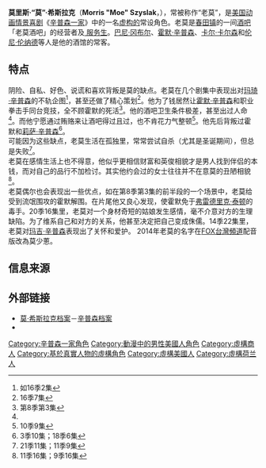 {{noteTA
|G1=Simpsons
}}
{{Simpsons character
 | image= <!--  注释出：[[File:Moe_Szyslak.png|200px]] -->
 | name=莫里斯·希斯拉克
 | gender=[[男性|男性]]
 | hair=[[黑色|黑色]]，后变为[[灰色|灰色]]
 | job=[[老莫酒吧|老莫酒吧]]所有者与经营者
 | relatives=
 | appearance=“Simpsons Roasting on an Open Fire”
 | voiceactor=[[克里斯托弗·柯林斯|克里斯托弗·柯林斯]]<!--Christopher Collins-->(美)（原）<br>[[汉克·阿扎里亚|汉克·阿扎里亚]](美)（现）/[[林谷珍|林谷珍]](台)
}}
'''莫里斯·“莫”·希斯拉克'''（'''Morris "Moe" Szyslak'''，{{IPAc-en|ˈ|s|ɪ|z|l|æ|k}}），常被称作“老莫”，是[[美国|美国]][[动画|动画]][[情景喜剧|情景喜剧]]《[[辛普森一家|辛普森一家]]》中的一名[[虚构角色|虚构的]]常设角色。老莫是[[春田镇_(辛普森一家)|春田镇]]的一间[[酒吧|酒吧]]「老莫酒吧」的经营者及[[酒吧服务生|<!--bartender-->服务生]]。[[巴尼·冈布尔|巴尼·冈布尔]]、[[霍默·辛普森|霍默·辛普森]]、[[卡尔·卡尔森|卡尔·卡尔森]]和[[伦尼·伦纳德|伦尼·伦纳德]]等人是他的酒馆的常客。

==特点==
阴险、自私、好色、说谎和喜欢背叛是莫的缺点。老莫在几个剧集中表现出对[[玛琦·辛普森|玛琦·辛普森]]的不轨企图<ref>如16季2集</ref>，甚至还做了精心策划<ref name="#1">16季7集</ref>。他为了钱居然让[[霍默·辛普森|霍默·辛普森]]和职业拳击手同台竞技，全不顾霍默的死活<ref>第8季第3集</ref>。他的酒吧卫生条件极差，甚至出过人命<ref name="#1"/>。而他宁愿通过贿赂来让酒吧得过且过，也不肯花力气整顿<ref>10季9集</ref>。他先后背叛过霍默和[[莉萨·辛普森|莉萨·辛普森]]<ref>3季10集；18季6集</ref>。<br/>可能因为这些缺点，老莫生活在孤独里，常常尝试自杀（尤其是圣诞期间），但总是失败<ref>21季11集；11季9集</ref>。<br/>
老莫在感情生活上也不得意，他似乎更相信财富和英俊相貌才是男人找到伴侣的本钱，而对自己的品行不加检讨。其实他约会过的女士往往并不在意莫的丑陋相貌<ref>11季16集；9季16集</ref>。<br/>
老莫偶尔也会表现出一些优点，如在第8季第3集的前半段的一个场景中，老莫给受到流氓围攻的霍默解围。在片尾他又良心发现，使霍默免于[[弗雷德里克·泰顿|弗雷德里克·泰顿]]的毒手。20季16集里，老莫对一个身材奇短的姑娘发生感情，毫不介意对方的生理缺陷。为了维系自己和对方的关系，他甚至决定把自己变成侏儒。14季22集里，老莫对[[玛吉·辛普森|玛吉·辛普森]]表现出了关怀和爱护。
2014年老莫的名字在[[FOX台灣頻道|FOX台灣頻道]]配音版改為莫少蔥。

==信息来源==
{{reflist}}

==外部链接==
*[https://web.archive.org/web/20070318215255/http://www.snpp.com/guides/moe.html 莫·希斯拉克档案]－[[辛普森档案|辛普森档案]]
* {{imdb character|0002982}}

{{Simpsons characters}}
{{DEFAULTSORT:Szyslak, Moe}}
[[Category:辛普森一家角色|Category:辛普森一家角色]]
[[Category:動漫中的男性美國人角色|Category:動漫中的男性美國人角色]]
[[Category:虛構商人|Category:虛構商人]]
[[Category:基於真實人物的虛構角色|Category:基於真實人物的虛構角色]]
[[Category:虛構美國人|Category:虛構美國人]]
[[Category:虛構荷兰人|Category:虛構荷兰人]]